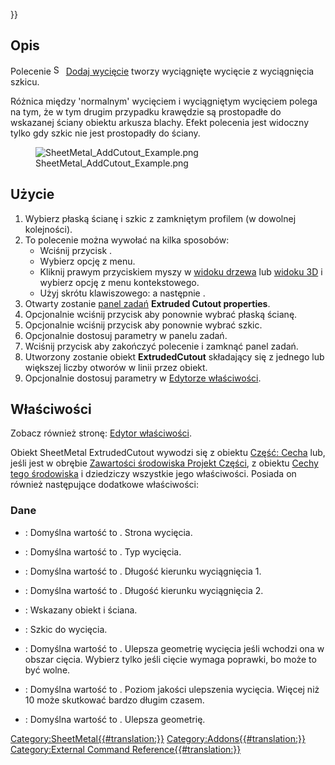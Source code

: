 {{UnfinishedDocu{{#translation:}}}}
<languages/>

{{Docnav
|[[SheetMetal_SketchOnSheet/pl|Szkic na arkuszu blachy]]
|[[SheetMetal_Forming/pl|Wykonaj formowanie w ściance]]
|[[SheetMetal_Workbench/pl|środowisko pracy Arkusz Blachy]]
|IconL=SheetMetal_SketchOnSheet.svg
|IconR=SheetMetal_Forming.svg
|IconC=Sheetmetal_workbench_icon.svg
}}

{{GuiCommand/pl
|Name=SheetMetal AddCutout
|Name/pl=Arkusz Blachy: Dodaj wycięcie
|MenuLocation=SheetMetal → Dodaj wycięcie
|Workbenches=[[SheetMetal_Workbench/pl|Arkusz Blachy]]
|Shortcut={{KEY|E}} {{KEY|C}}
|Version=0.5.04
}}

<span id="Description"></span>
==Opis==

Polecenie [[Image:SheetMetal_AddCutout.svg|16px]] [[SheetMetal_AddCutout/pl|Dodaj wycięcie]] tworzy wyciągnięte wycięcie z wyciągnięcia szkicu.

Różnica między 'normalnym' wycięciem i wyciągniętym wycięciem polega na tym, że w tym drugim przypadku krawędzie są prostopadłe do wskazanej ściany obiektu arkusza blachy. Efekt polecenia jest widoczny tylko gdy szkic nie jest prostopadły do ściany.

[[Image:SheetMetal_AddCutout_Example.png]]

{{Caption|Wyciągnięte wycięcie oparte o szkic okręgu}}

<span id="Usage"></span>
==Użycie==

# Wybierz płaską ścianę i szkic z zamkniętym profilem (w dowolnej kolejności).
# To polecenie można wywołać na kilka sposobów:
#* Wciśnij przycisk {{Button|[[Image:SheetMetal_AddCutout.svg|16px]] [[SheetMetal_AddCutout/pl|Dodaj wycięcie]]}}.
#* Wybierz opcję {{MenuCommand|SheetMetal → [[Image:SheetMetal_AddCutout.svg|16px]] Dodaj wycięcie}} z menu.
#* Kliknij prawym przyciskiem myszy w [[Tree_view/pl|widoku drzewa]] lub [[3D_view/pl|widoku 3D]] i wybierz opcję {{MenuCommand|SheetMetal → [[Image:SheetMetal_AddCutout.svg|16px]] Dodaj wycięcie}} z menu kontekstowego.
#* Użyj skrótu klawiszowego: {{KEY|E}} a następnie {{KEY|C}}.
# Otwarty zostanie [[Task_panel/pl|panel zadań]] '''Extruded Cutout properties'''.
# Opcjonalnie wciśnij przycisk {{Button|Ściana}} aby ponownie wybrać płaską ścianę.
# Opcjonalnie wciśnij przycisk {{Button|Szkic}} aby ponownie wybrać szkic.
# Opcjonalnie dostosuj parametry w panelu zadań.
# Wciśnij przycisk {{Button|OK}} aby zakończyć polecenie i zamknąć panel zadań.
# Utworzony zostanie obiekt '''ExtrudedCutout''' składający się z jednego lub większej liczby otworów w linii przez obiekt.
# Opcjonalnie dostosuj parametry w [[Property_editor/pl|Edytorze właściwości]].

<span id="Properties"></span>
==Właściwości==

Zobacz również stronę: [[Property_editor/pl|Edytor właściwości]].

Obiekt SheetMetal ExtrudedCutout wywodzi się z obiektu [[Part_Feature/pl|Część: Cecha]] lub, jeśli jest w obrębie [[PartDesign_Body/pl|Zawartości środowiska Projekt Części]], z obiektu [[PartDesign_Feature/pl|Cechy tego środowiska]] i dziedziczy wszystkie jego właściwości. Posiada on również następujące dodatkowe właściwości:

<span id="Data"></span>
===Dane===

{{Properties_Title|Extruded Cutout}}

* {{PropertyData|Cut Side|Enumeration}}: Domyślna wartość to {{value|Inside}}. Strona wycięcia.
* {{PropertyData|Cut Type|Enumeration}}: Domyślna wartość to {{value|Through everything both sides}}. Typ wycięcia.
* {{PropertyData|Extrusion Length1|Length|hidden}}: Domyślna wartość to {{value|500.0 mm}}. Długość kierunku wyciągnięcia 1.
* {{PropertyData|Extrusion Length2|Length|hidden}}: Domyślna wartość to {{value|500.0 mm}}. Długość kierunku wyciągnięcia 2.
* {{PropertyData|Selected Face|LinkSub}}: Wskazany obiekt i ściana.
* {{PropertyData|Sketch|Link}}: Szkic do wycięcia.

{{Properties_Title|Extruded Cutout Improvements}}

* {{PropertyData|Improve Cut|Bool}}: Domyślna wartość to {{value|False}}. Ulepsza geometrię wycięcia jeśli wchodzi ona w obszar cięcia. Wybierz {{value|True}} tylko jeśli cięcie wymaga poprawki, bo może to być wolne.
* {{PropertyData|Improve Level|IntegerConstraint|hidden}}: Domyślna wartość to {{value|4}}. Poziom jakości ulepszenia wycięcia. Więcej niż 10 może skutkować bardzo długim czasem.
* {{PropertyData|Refine|Bool}}: Domyślna wartość to {{value|False}}. Ulepsza geometrię.


{{Docnav
|[[SheetMetal_SketchOnSheet/pl|Szkic na arkuszu blachy]]
|[[SheetMetal_Forming/pl|Wykonaj formowanie w ściance]]
|[[SheetMetal_Workbench/pl|środowisko pracy Arkusz Blachy]]
|IconL=SheetMetal_SketchOnSheet.svg
|IconR=SheetMetal_Forming.svg
|IconC=Sheetmetal_workbench_icon.svg
}}

[[Category:SheetMetal{{#translation:}}]]
[[Category:Addons{{#translation:}}]]
[[Category:External Command Reference{{#translation:}}]]